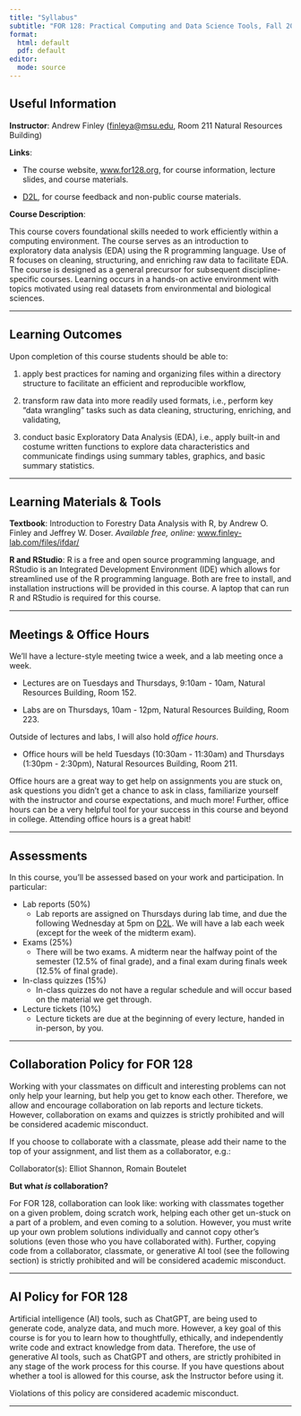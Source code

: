 ```yaml
---
title: "Syllabus"
subtitle: "FOR 128: Practical Computing and Data Science Tools, Fall 2024"
format:
  html: default
  pdf: default
editor: 
  mode: source
---
```


## Useful Information

**Instructor**: Andrew Finley ([finleya\@msu.edu](mailto:finleya@msu.edu), Room 211 Natural Resources Building)

**Links**:

-   The course website, [www.for128.org](https://www.for128.org), for course information, lecture slides, and course materials.

-   [D2L](https://d2l.msu.edu), for course feedback and non-public course materials.

**Course Description**:

This course covers foundational skills needed to work efficiently within a computing environment. The course serves as an introduction to exploratory data analysis (EDA) using the R programming language. Use of R focuses on cleaning, structuring, and enriching raw data to facilitate EDA. The course is designed as a general precursor for subsequent discipline-specific courses. Learning occurs in a hands-on active environment with topics motivated using real datasets from environmental and biological sciences.

------------------------------------------------------------------------

## Learning Outcomes

Upon completion of this course students should be able to:

1.  apply best practices for naming and organizing files within a directory structure to facilitate an efficient and reproducible workflow,

2.  transform raw data into more readily used formats, i.e., perform key "data wrangling" tasks such as data cleaning, structuring, enriching, and validating,

3.  conduct basic Exploratory Data Analysis (EDA), i.e., apply built-in and costume written functions to explore data characteristics and communicate findings using summary tables, graphics, and basic summary statistics.

------------------------------------------------------------------------

## Learning Materials & Tools

**Textbook**: Introduction to Forestry Data Analysis with R, by Andrew O. Finley and Jeffrey W. Doser. *Available free, online:* [www.finley-lab.com/files/ifdar/](https://www.finley-lab.com/files/ifdar/)

**R and RStudio**: R is a free and open source programming language, and RStudio is an Integrated Development Environment (IDE) which allows for streamlined use of the R programming language. Both are free to install, and installation instructions will be provided in this course. A laptop that can run R and RStudio is required for this course.

------------------------------------------------------------------------

## Meetings & Office Hours

We'll have a lecture-style meeting twice a week, and a lab meeting once a week.

-   Lectures are on Tuesdays and Thursdays, 9:10am - 10am, Natural Resources Building, Room 152.

-   Labs are on Thursdays, 10am - 12pm, Natural Resources Building, Room 223.

Outside of lectures and labs, I will also hold *office hours*.

-   Office hours will be held Tuesdays (10:30am - 11:30am) and Thursdays (1:30pm - 2:30pm), Natural Resources Building, Room 211.

Office hours are a great way to get help on assignments you are stuck on, ask questions you didn't get a chance to ask in class, familiarize yourself with the instructor and course expectations, and much more! Further, office hours can be a very helpful tool for your success in this course and beyond in college. Attending office hours is a great habit!

------------------------------------------------------------------------

## Assessments

In this course, you'll be assessed based on your work and participation. In particular:

-   Lab reports (50%)
    -   Lab reports are assigned on Thursdays during lab time, and due the following Wednesday at 5pm on [D2L](https://d2l.msu.edu). We will have a lab each week (except for the week of the midterm exam).
-   Exams (25%)
    -   There will be two exams. A midterm near the halfway point of the semester (12.5% of final grade), and a final exam during finals week (12.5% of final grade).
-   In-class quizzes (15%)
    -   In-class quizzes do not have a regular schedule and will occur based on the material we get through.
-   Lecture tickets (10%)
    -   Lecture tickets are due at the beginning of every lecture, handed in in-person, by you.

------------------------------------------------------------------------

## Collaboration Policy for FOR 128

Working with your classmates on difficult and interesting problems can not only help your learning, but help you get to know each other. Therefore, we allow and encourage collaboration on lab reports and lecture tickets. However, collaboration on exams and quizzes is strictly prohibited and will be considered academic misconduct.

If you choose to collaborate with a classmate, please add their name to the top of your assignment, and list them as a collaborator, e.g.:

Collaborator(s): Elliot Shannon, Romain Boutelet

**But what *is* collaboration?**

For FOR 128, collaboration can look like: working with classmates together on a given problem, doing scratch work, helping each other get un-stuck on a part of a problem, and even coming to a solution. However, you must write up your own problem solutions individually and cannot copy other's solutions (even those who you have collaborated with). Further, copying code from a collaborator, classmate, or generative AI tool (see the following section) is strictly prohibited and will be considered academic misconduct.

------------------------------------------------------------------------

## AI Policy for FOR 128

Artificial intelligence (AI) tools, such as ChatGPT, are being used to generate code, analyze data, and much more. However, a key goal of this course is for you to learn how to thoughtfully, ethically, and independently write code and extract knowledge from data. Therefore, the use of generative AI tools, such as ChatGPT and others, are strictly prohibited in any stage of the work process for this course. If you have questions about whether a tool is allowed for this course, ask the Instructor before using it.

Violations of this policy are considered academic misconduct.

------------------------------------------------------------------------

